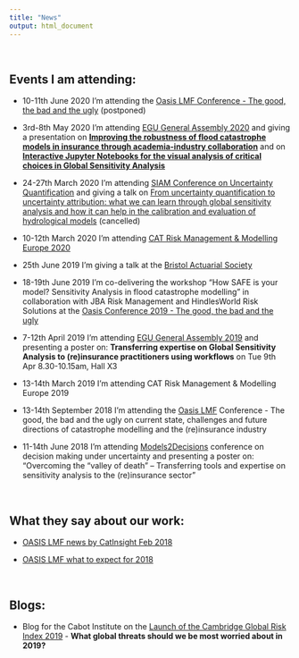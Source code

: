 ```yaml
---
title: "News"
output: html_document
---
```


<br> 

## Events I am attending:

- 10-11th June 2020 I'm attending the [Oasis LMF Conference - The good, the bad and the ugly](https://oasislmf.org/events/oasis-conference-2020-good-bad-and-ugly) (postponed)

- 3rd-8th May 2020 I'm attending [EGU General Assembly 2020](https://egu2020.eu/) and giving a presentation on [**Improving the robustness of flood catastrophe models in insurance through academia-industry collaboration**](https://meetingorganizer.copernicus.org/EGU2020/EGU2020-10037.html) and on [**Interactive Jupyter Notebooks for the visual analysis of critical choices in Global Sensitivity Analysis**](https://meetingorganizer.copernicus.org/EGU2020/EGU2020-18831.html)

- 24-27th March 2020 I'm attending [SIAM Conference on Uncertainty Quantification](https://www.siam.org/conferences/cm/conference/uq20) and giving a talk on [From uncertainty quantification to uncertainty attribution: what we can learn through global sensitivity analysis and how it can help in the calibration and evaluation of hydrological models](https://www.events.tum.de/frontend/index.php?page_id=3712&v=List&do=15&day=all&ses=1713#anker_session_1713) (cancelled)

- 10-12th March 2020 I'm attending [CAT Risk Management & Modelling Europe 2020](http://catrisklondon.aventedge.com/)

- 25th June 2019 I'm giving a talk at the [Bristol Actuarial Society](http://www.bristolactuaries.org/)

- 18-19th June 2019 I'm co-delivering the workshop "How SAFE is your model? Sensitivity Analysis in flood catastrophe modelling" in collaboration with JBA Risk Management and HindlesWorld Risk Solutions at the [Oasis Conference 2019 - The good, the bad and the ugly](https://oasislmf.org/application/files/6415/8074/3163/Agenda2019_OasisConference.pdf)

- 7-12th April 2019 I'm attending [EGU General Assembly 2019](https://www.egu2019.eu/) and presenting a poster on: **Transferring expertise on Global Sensitivity Analysis to (re)insurance practitioners using workflows** on Tue 9th Apr 8.30-10.15am, Hall X3

- 13-14th March 2019 I'm attending CAT Risk Management & Modelling Europe 2019

- 13-14th September 2018 I'm attending the [Oasis LMF](https://oasislmf.org) Conference - The good, the bad and the ugly on current state, challenges and future directions of catastrophe modelling and the (re)insurance industry

- 11-14th June 2018 I'm attending [Models2Decisions](http://blogs.exeter.ac.uk/models2decisions/events/m2d-2018-annual-conference/) conference on decision making under uncertainty and presenting a poster on: "Overcoming the “valley of death” – Transferring tools and expertise on sensitivity analysis to the (re)insurance sector"

<br>


## What they say about our work:

- [OASIS LMF news by CatInsight Feb 2018](https://oasislmf.org/news/february-article)

- [OASIS LMF what to expect for 2018](https://oasislmf.org/application/files/3815/1991/6580/OasisNewsletter_FEBRUARY_2018.pdf)

<br>

## Blogs:
- Blog for the Cabot Institute on the [Launch of the Cambridge Global Risk Index 2019](http://cabot-institute.blogspot.com/2019/01/what-global-threats-should-we-be-most.html) - **What global threats should we be most worried about in 2019?**


<br>
<br>

